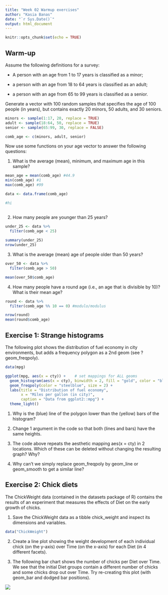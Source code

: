 ```yaml
---
title: "Week 02 Warmup exercises"
author: "Kasia Banas"
date: "`r Sys.Date()`"
output: html_document
---
```


```r
knitr::opts_chunk$set(echo = TRUE)
```

## Warm-up

Assume the following definitions for a survey:

-   A person with an age from 1 to 17 years is classified as a minor;

-   a person with an age from 18 to 64 years is classified as an adult;

-   a person with an age from 65 to 99 years is classified as a senior.

Generate a vector with 100 random samples that specifies the age of 100 people (in years), but contains exactly 20 minors, 50 adults, and 30 seniors.

```r
minors <- sample(1:17, 20, replace = TRUE)
adult <- sample(18:64, 50, replace = TRUE)
senior <- sample(65:99, 30, replace = FALSE)

comb_age <- c(minors, adult, senior)

```

Now use some functions on your age vector to answer the following questions:

1.  What is the average (mean), minimum, and maximum age in this sample?

```r

mean_age = mean(comb_age) #44.9
min(comb_age) #1
max(comb_age) #99

data <- data.frame(comb_age)

#hi
  
```

2.  How many people are younger than 25 years?

```r

under_25 <- data %>% 
  filter(comb_age < 25)
  
summary(under_25)
nrow(under_25)
```

3.  What is the average (mean) age of people older than 50 years?

```r
over_50 <- data %>% 
  filter(comb_age > 50)

mean(over_50$comb_age)
```

4.  How many people have a round age (i.e., an age that is divisible by 10)? What is their mean age?

```r
round <- data %>% 
  filter(comb_age %% 10 == 0) #modulo/modulus

nrow(round)
mean(round$comb_age)
```

## Exercise 1: Strange histograms

The following plot shows the distribution of fuel economy in city environments, but adds a frequency polygon as a 2nd geom (see ?geom_freqpoly).

```r
data(mpg)

ggplot(mpg, aes(x = cty)) +    # set mappings for ALL geoms
  geom_histogram(aes(x = cty), binwidth = 2, fill = "gold", color = "black") +
  geom_freqpoly(color = "steelblue", size = 2) +
  labs(title = "Distribution of fuel economy", 
       x = "Miles per gallon (in city)",
       caption = "Data from ggplot2::mpg") +
  theme_light()
```

1.  Why is the (blue) line of the polygon lower than the (yellow) bars of the histogram?

2.  Change 1 argument in the code so that both (lines and bars) have the same heights.

3.  The code above repeats the aesthetic mapping aes(x = cty) in 2 locations. Which of these can be deleted without changing the resulting graph? Why?

4.  Why can't we simply replace geom_freqpoly by geom_line or geom_smooth to get a similar line?

## Exercise 2: Chick diets

The ChickWeight data (contained in the datasets package of R) contains the results of an experiment that measures the effects of Diet on the early growth of chicks.

1.  Save the ChickWeight data as a tibble chick_weight and inspect its dimensions and variables.

```r
data("ChickWeight")
```

2.  Create a line plot showing the weight development of each individual chick (on the y-axis) over Time (on the x-axis) for each Diet (in 4 different facets).

3.  The following bar chart shows the number of chicks per Diet over Time. We see that the initial Diet groups contain a different number of chicks and some chicks drop out over Time. Try re-creating this plot (with geom_bar and dodged bar positions).

![](chicks-diets.png)
